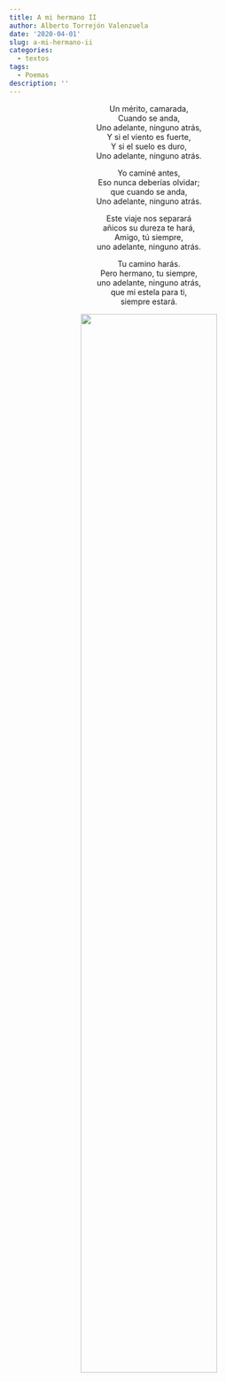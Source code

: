 ```yaml
---
title: A mi hermano II
author: Alberto Torrejón Valenzuela
date: '2020-04-01'
slug: a-mi-hermano-ii
categories:
  - textos
tags:
  - Poemas
description: ''
---
```


<center>
<span class = "primerapalabra">U</span>n mérito, camarada, <br>
Cuando se anda, <br>
Uno adelante, ninguno atrás, <br>
Y si el viento es fuerte, <br>
Y si el suelo es duro, <br>
Uno adelante, ninguno atrás. <br>

Yo caminé antes, <br>
Eso nunca deberías olvidar; <br>
que cuando se anda, <br>
Uno adelante, ninguno atrás. <br>

Este viaje nos separará <br>
añicos su dureza te hará, <br>
Amigo, tú siempre, <br>
uno adelante, ninguno atrás. <br>

Tu camino harás. <br>
Pero hermano, tu siempre, <br>
uno adelante, ninguno atrás, <br>
que mi estela para ti, <br>
siempre estará.

![](/text/Img/dani3.jpeg){width=70% height=70%}
</center>